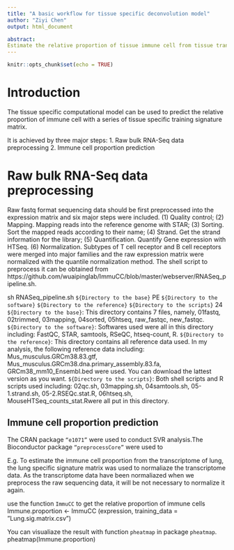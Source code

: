 ---
title: "A basic workflow for tissue specific deconvolution model"
author: "Ziyi Chen"
output: html_document

abstract:
Estimate the relative proportion of tissue immune cell from tissue transcriptome with a tissue specific model.
---

```{r setup, include=FALSE}
knitr::opts_chunk$set(echo = TRUE)
```
# Introduction
The tissue specific computational model can be used to predict the relative proportion of immune cell with a series of tissue specific training signature matrix.

It is achieved by three major steps:
1. Raw bulk RNA-Seq data preprocessing
2. Immune cell proportion prediction

# Raw bulk RNA-Seq data preprocessing
Raw fastq format sequencing data should be first preprocessed into the expression matrix and six major steps were included. 
(1)	Quality control;
(2)	Mapping. Mapping reads into the reference genome with STAR;
(3)	Sorting. Sort the mapped reads according to their name;
(4)	Strand. Get the strand information for the library;
(5)	Quantification. Quantify Gene expression with HTSeq.
(6)	Normalization. Subtypes of T cell receptor and B cell receptors were merged into major families and the raw expression matrix were normalized with the quantile normalization method.
The shell script to preprocess it can be obtained from https://github.com/wuaipinglab/ImmuCC/blob/master/webserver/RNASeq_pipeline.sh.

sh RNASeq_pipeline.sh `${Directory to the base}` PE `${Directory to the software}` `${Directory to the reference}` `${Directory to the scripts}` 24
`${Directory to the base}`: This directory contains 7 files, namely, 01fastq, 02trimmed, 03mapping, 04sorted, 05htseq, raw_fastqc, new_fastqc. 
`${Directory to the software}`: Softwares used were all in this directory including: FastQC, STAR, samtools, RSeQC, htseq-count, R.
`${Directory to the reference}`: This directory contains all reference data used. In my analysis, the following reference data including: Mus_musculus.GRCm38.83.gtf, Mus_musculus.GRCm38.dna.primary_assembly.83.fa, GRCm38_mm10_Ensembl.bed were used. You can download the lattest version as you want.
`${Directory to the scripts}`: Both shell scripts and R scripts used including: 02qc.sh, 03mapping.sh, 04samtools.sh, 05-1.strand.sh, 05-2.RSEQc.stat.R, 06htseq.sh, MouseHTSeq_counts_stat.Rwere all put in this directory.

## Immune cell proportion prediction
The CRAN package `“e1071”` were used to conduct SVR analysis.The Bioconductor package `“preprocessCore”` were used to

E.g. To estimate the immune cell proportion from the transcriptome of lung, the lung specific signature matrix was used to normaliaze the transcriptome data. As the transcriptome data have been normaliazed when we preprocess the raw sequencing data, it will be not necessary to normalize it again.

use the function `ImmuCC` to get the relative proportion of immune cells
Immune.proportion <- ImmuCC (expression, training_data = ”Lung.sig.matrix.csv”)

You can visualiaze the result with function `pheatmap` in package `pheatmap`.
pheatmap(Immune.proportion)

